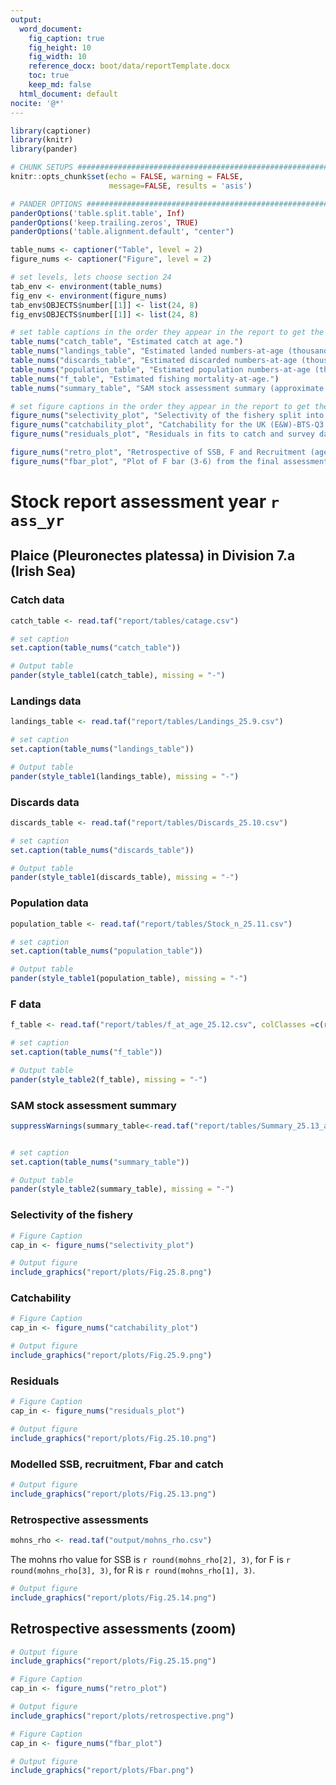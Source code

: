```yaml
---
output:
  word_document:
    fig_caption: true
    fig_height: 10
    fig_width: 10
    reference_docx: boot/data/reportTemplate.docx
    toc: true
    keep_md: false
  html_document: default
nocite: '@*'
---
```


```r
library(captioner)
library(knitr)
library(pander)
```

```r
# CHUNK SETUPS #################################################################
knitr::opts_chunk$set(echo = FALSE, warning = FALSE,
                      message=FALSE, results = 'asis')
```

```r
# PANDER OPTIONS ##############################################################
panderOptions('table.split.table', Inf)
panderOptions('keep.trailing.zeros', TRUE)
panderOptions('table.alignment.default', "center")
```

```r
table_nums <- captioner("Table", level = 2)
figure_nums <- captioner("Figure", level = 2)

# set levels, lets choose section 24
tab_env <- environment(table_nums)
fig_env <- environment(figure_nums)
tab_env$OBJECTS$number[[1]] <- list(24, 8)
fig_env$OBJECTS$number[[1]] <- list(24, 8)

# set table captions in the order they appear in the report to get the numbering correct
table_nums("catch_table", "Estimated catch at age.")
table_nums("landings_table", "Estimated landed numbers-at-age (thousands).")
table_nums("discards_table", "Estimated discarded numbers-at-age (thousands). All discards are included (dead and alive portions).")
table_nums("population_table", "Estimated population numbers-at-age (thousands).")
table_nums("f_table", "Estimated fishing mortality-at-age.")
table_nums("summary_table", "SAM stock assessment summary (approximate 95% confidence intervals). Recruitment (000s), spawning–stock biomass (SSB, tonnes), mean fishing mortality (Fbar) for ages 3–6, total stock biomass (TSB, tonnes) and dead catch tonnage (the sum of landings and 60% of discards).")

# set figure captions in the order they appear in the report to get the numbering correct
figure_nums("selectivity_plot", "Selectivity of the fishery split into the landed (dashed) and discarded (solid) components as estimated by the SAM model, where the x-axis shows age and the y-axis gives the fishing mortality-at-age split by the proportion of fish (by number) discarded and landed at-age.")
figure_nums("catchability_plot", "Catchability for the UK (E&W)-BTS-Q3 extended index by age, NIGFS-WIBTS-Q1 and NIGFS-WIBTS-Q4 as estimated by the SAM model.")
figure_nums("residuals_plot", "Residuals in fits to catch and survey data from the baseline model. Expected values were estimated by the SAM model.")

figure_nums("retro_plot", "Retrospective of SSB, F and Recruitment (age 1).")
figure_nums("fbar_plot", "Plot of F bar (3-6) from the final assessment run.")
```



# Stock report assessment year `r ass_yr`

## Plaice (Pleuronectes platessa) in Division 7.a (Irish Sea) 

### Catch data

```r
catch_table <- read.taf("report/tables/catage.csv")

# set caption
set.caption(table_nums("catch_table"))

# Output table
pander(style_table1(catch_table), missing = "-")
```


### Landings data

```r
landings_table <- read.taf("report/tables/Landings_25.9.csv")

# set caption
set.caption(table_nums("landings_table"))

# Output table
pander(style_table1(landings_table), missing = "-")
```


### Discards data

```r
discards_table <- read.taf("report/tables/Discards_25.10.csv")

# set caption
set.caption(table_nums("discards_table"))

# Output table
pander(style_table1(discards_table), missing = "-")
```

### Population data

```r
population_table <- read.taf("report/tables/Stock_n_25.11.csv")

# set caption
set.caption(table_nums("population_table"))

# Output table
pander(style_table1(population_table), missing = "-")
```


### F data

```r
f_table <- read.taf("report/tables/f_at_age_25.12.csv", colClasses =c(rep("character",10)))

# set caption
set.caption(table_nums("f_table"))

# Output table
pander(style_table2(f_table), missing = "-")
```


### SAM stock assessment summary

```r
suppressWarnings(summary_table<-read.taf("report/tables/Summary_25.13_all.csv", colClasses =c(rep("character",16))))


# set caption
set.caption(table_nums("summary_table"))

# Output table
pander(style_table2(summary_table), missing = "-")
```


### Selectivity of the fishery 

```r
# Figure Caption
cap_in <- figure_nums("selectivity_plot")

# Output figure
include_graphics("report/plots/Fig.25.8.png")
```


### Catchability 

```r
# Figure Caption
cap_in <- figure_nums("catchability_plot")

# Output figure
include_graphics("report/plots/Fig.25.9.png")
```


### Residuals 

```r
# Figure Caption
cap_in <- figure_nums("residuals_plot")

# Output figure
include_graphics("report/plots/Fig.25.10.png")
```


### Modelled SSB, recruitment, Fbar and catch 

```r

# Output figure
include_graphics("report/plots/Fig.25.13.png")
```


### Retrospective assessments 

```r
mohns_rho <- read.taf("output/mohns_rho.csv")
```


The mohns rho value for SSB is `r round(mohns_rho[2], 3)`, for F is `r round(mohns_rho[3], 3)`, for R is `r round(mohns_rho[1], 3)`.

```r

# Output figure
include_graphics("report/plots/Fig.25.14.png")
```


## Retrospective assessments (zoom)  

```r

# Output figure
include_graphics("report/plots/Fig.25.15.png")
```

<!---
###                -------------- extra plots ------------  
-->


<!---
 The mohns rho value for F is `r round(mohns_rho[1,"Fbar(3-6)"], 3)`.  The 
 plot of the retrospective is plotted in `r figure_nums("retro_plot", display = "cite")` -->

```r
# Figure Caption
cap_in <- figure_nums("retro_plot")

# Output figure
include_graphics("report/plots/retrospective.png")
```

<!---
### F at age estimate 
-->

```r
# Figure Caption
cap_in <- figure_nums("fbar_plot")

# Output figure
include_graphics("report/plots/Fbar.png")
```


